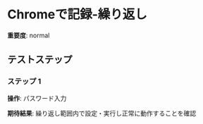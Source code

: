 # Chromeで記録-繰り返し

**重要度**: normal

## テストステップ

### ステップ 1

**操作**: パスワード入力

**期待結果**:
繰り返し範囲内で設定・実行し正常に動作することを確認

